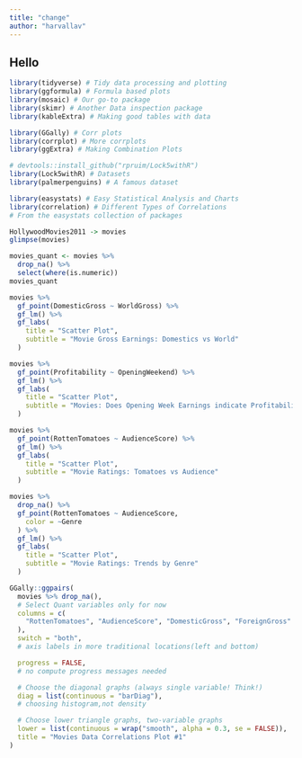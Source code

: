 ```yaml
---
title: "change"
author: "harvallav"
---
```


## Hello

```r
library(tidyverse) # Tidy data processing and plotting
library(ggformula) # Formula based plots
library(mosaic) # Our go-to package
library(skimr) # Another Data inspection package
library(kableExtra) # Making good tables with data

library(GGally) # Corr plots
library(corrplot) # More corrplots
library(ggExtra) # Making Combination Plots

# devtools::install_github("rpruim/Lock5withR")
library(Lock5withR) # Datasets
library(palmerpenguins) # A famous dataset

library(easystats) # Easy Statistical Analysis and Charts
library(correlation) # Different Types of Correlations
# From the easystats collection of packages
```

```r
HollywoodMovies2011 -> movies
glimpse(movies)
```

```r
movies_quant <- movies %>%
  drop_na() %>%
  select(where(is.numeric))
movies_quant
```

```r
movies %>%
  gf_point(DomesticGross ~ WorldGross) %>%
  gf_lm() %>%
  gf_labs(
    title = "Scatter Plot",
    subtitle = "Movie Gross Earnings: Domestics vs World"
  )
```

```r
movies %>%
  gf_point(Profitability ~ OpeningWeekend) %>%
  gf_lm() %>%
  gf_labs(
    title = "Scatter Plot",
    subtitle = "Movies: Does Opening Week Earnings indicate Profitability?"
  )
```

```r
movies %>%
  gf_point(RottenTomatoes ~ AudienceScore) %>%
  gf_lm() %>%
  gf_labs(
    title = "Scatter Plot",
    subtitle = "Movie Ratings: Tomatoes vs Audience"
  )
```

```r
movies %>%
  drop_na() %>%
  gf_point(RottenTomatoes ~ AudienceScore,
    color = ~Genre
  ) %>%
  gf_lm() %>%
  gf_labs(
    title = "Scatter Plot",
    subtitle = "Movie Ratings: Trends by Genre"
  )
```

```r

GGally::ggpairs(
  movies %>% drop_na(),
  # Select Quant variables only for now
  columns = c(
    "RottenTomatoes", "AudienceScore", "DomesticGross", "ForeignGross"
  ),
  switch = "both",
  # axis labels in more traditional locations(left and bottom)

  progress = FALSE,
  # no compute progress messages needed

  # Choose the diagonal graphs (always single variable! Think!)
  diag = list(continuous = "barDiag"),
  # choosing histogram,not density

  # Choose lower triangle graphs, two-variable graphs
  lower = list(continuous = wrap("smooth", alpha = 0.3, se = FALSE)),
  title = "Movies Data Correlations Plot #1"
)
```

